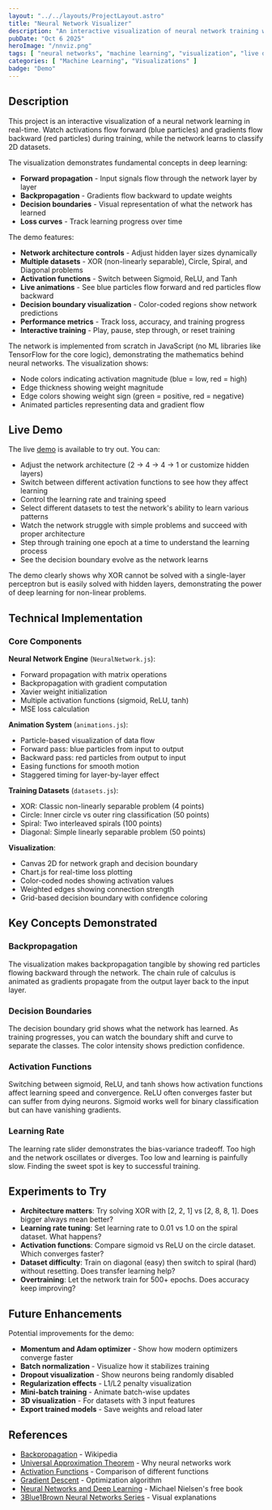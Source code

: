 ```yaml
---
layout: "../../layouts/ProjectLayout.astro"
title: "Neural Network Visualizer"
description: "An interactive visualization of neural network training with real-time backpropagation animation and decision boundary rendering."
pubDate: "Oct 6 2025"
heroImage: "/nnviz.png"
tags: [ "neural networks", "machine learning", "visualization", "live demo" ]
categories: [ "Machine Learning", "Visualizations" ]
badge: "Demo"
---
```


## Description

This project is an interactive visualization of a neural network learning in real-time. Watch activations flow forward (blue particles) and gradients flow backward (red particles) during training, while the network learns to classify 2D datasets.

The visualization demonstrates fundamental concepts in deep learning:
- **Forward propagation** - Input signals flow through the network layer by layer
- **Backpropagation** - Gradients flow backward to update weights
- **Decision boundaries** - Visual representation of what the network has learned
- **Loss curves** - Track learning progress over time

The demo features:

- **Network architecture controls** - Adjust hidden layer sizes dynamically
- **Multiple datasets** - XOR (non-linearly separable), Circle, Spiral, and Diagonal problems
- **Activation functions** - Switch between Sigmoid, ReLU, and Tanh
- **Live animations** - See blue particles flow forward and red particles flow backward
- **Decision boundary visualization** - Color-coded regions show network predictions
- **Performance metrics** - Track loss, accuracy, and training progress
- **Interactive training** - Play, pause, step through, or reset training

The network is implemented from scratch in JavaScript (no ML libraries like TensorFlow for the core logic), demonstrating the mathematics behind neural networks. The visualization shows:
- Node colors indicating activation magnitude (blue = low, red = high)
- Edge thickness showing weight magnitude
- Edge colors showing weight sign (green = positive, red = negative)
- Animated particles representing data and gradient flow

## Live Demo

The live <a href="/demos/neural">demo</a> is available to try out. You can:

- Adjust the network architecture (2 → 4 → 4 → 1 or customize hidden layers)
- Switch between different activation functions to see how they affect learning
- Control the learning rate and training speed
- Select different datasets to test the network's ability to learn various patterns
- Watch the network struggle with simple problems and succeed with proper architecture
- Step through training one epoch at a time to understand the learning process
- See the decision boundary evolve as the network learns

The demo clearly shows why XOR cannot be solved with a single-layer perceptron but is easily solved with hidden layers, demonstrating the power of deep learning for non-linear problems.

## Technical Implementation

### Core Components

**Neural Network Engine** (`NeuralNetwork.js`):
- Forward propagation with matrix operations
- Backpropagation with gradient computation
- Xavier weight initialization
- Multiple activation functions (sigmoid, ReLU, tanh)
- MSE loss calculation

**Animation System** (`animations.js`):
- Particle-based visualization of data flow
- Forward pass: blue particles from input to output
- Backward pass: red particles from output to input
- Easing functions for smooth motion
- Staggered timing for layer-by-layer effect

**Training Datasets** (`datasets.js`):
- XOR: Classic non-linearly separable problem (4 points)
- Circle: Inner circle vs outer ring classification (50 points)
- Spiral: Two interleaved spirals (100 points)
- Diagonal: Simple linearly separable problem (50 points)

**Visualization**:
- Canvas 2D for network graph and decision boundary
- Chart.js for real-time loss plotting
- Color-coded nodes showing activation values
- Weighted edges showing connection strength
- Grid-based decision boundary with confidence coloring

## Key Concepts Demonstrated

### Backpropagation
The visualization makes backpropagation tangible by showing red particles flowing backward through the network. The chain rule of calculus is animated as gradients propagate from the output layer back to the input layer.

### Decision Boundaries
The decision boundary grid shows what the network has learned. As training progresses, you can watch the boundary shift and curve to separate the classes. The color intensity shows prediction confidence.

### Activation Functions
Switching between sigmoid, ReLU, and tanh shows how activation functions affect learning speed and convergence. ReLU often converges faster but can suffer from dying neurons. Sigmoid works well for binary classification but can have vanishing gradients.

### Learning Rate
The learning rate slider demonstrates the bias-variance tradeoff. Too high and the network oscillates or diverges. Too low and learning is painfully slow. Finding the sweet spot is key to successful training.

## Experiments to Try

- **Architecture matters**: Try solving XOR with [2, 2, 1] vs [2, 8, 8, 1]. Does bigger always mean better?
- **Learning rate tuning**: Set learning rate to 0.01 vs 1.0 on the spiral dataset. What happens?
- **Activation functions**: Compare sigmoid vs ReLU on the circle dataset. Which converges faster?
- **Dataset difficulty**: Train on diagonal (easy) then switch to spiral (hard) without resetting. Does transfer learning help?
- **Overtraining**: Let the network train for 500+ epochs. Does accuracy keep improving?

## Future Enhancements

Potential improvements for the demo:
- **Momentum and Adam optimizer** - Show how modern optimizers converge faster
- **Batch normalization** - Visualize how it stabilizes training
- **Dropout visualization** - Show neurons being randomly disabled
- **Regularization effects** - L1/L2 penalty visualization
- **Mini-batch training** - Animate batch-wise updates
- **3D visualization** - For datasets with 3 input features
- **Export trained models** - Save weights and reload later

## References

- [Backpropagation](https://en.wikipedia.org/wiki/Backpropagation) - Wikipedia
- [Universal Approximation Theorem](https://en.wikipedia.org/wiki/Universal_approximation_theorem) - Why neural networks work
- [Activation Functions](https://en.wikipedia.org/wiki/Activation_function) - Comparison of different functions
- [Gradient Descent](https://en.wikipedia.org/wiki/Gradient_descent) - Optimization algorithm
- [Neural Networks and Deep Learning](http://neuralnetworksanddeeplearning.com/) - Michael Nielsen's free book
- [3Blue1Brown Neural Networks Series](https://www.youtube.com/playlist?list=PLZHQObOWTQDNU6R1_67000Dx_ZCJB-3pi) - Visual explanations